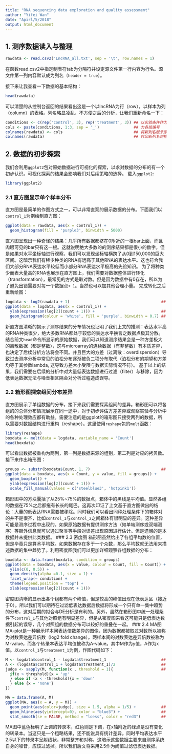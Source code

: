 ```yaml
---
title: "RNA sequencing data exploration and quality assessment"
author: "Yifei Wan"
date: "Apirl/5/2018"
output: html_document
---
```


## 1. 测序数据读入与整理

```r
rawdata <- read.csv2('LncRNA_all.txt', sep = '\t', row.names = 1) 
```
  在函数read.csv2中指定制表符tab为分隔符并设定源文件第一行内容为行名。源文件第一列内容默认成为列名（`header = true`）。

接下来让我查看一下数据的基本结构：

```r
head(rawdata)
```
  可以清楚的从控制台返回的结果看出这是一个以lncRNA为行（row），以样本为列（column）的表格。列名略显凌乱，不方便之后的分析，让我们重新命名一下：

```r
conditions <- c(rep('control', 3), rep('treatment', 3)) ## 以实验条件作为列名
cols <- paste(conditions, 1:3, sep = '_')               ## 为各组编号
colnames(rawdata) <- cols                               ## 将新列名赋予原始表格
colnames(rawdata)                                       ## 打印新列名到控制台
```
    
## 2. 数据的初步探索
  我们会利用`ggplot2`包对原始数据进行可视化的探索，以求对数据的分布的有一个初步认识。可视化探索的结果会影响我们对后续策略的选择。
  载入`ggplot2`:
```r
library(ggplot2)
```

### 2.1 直方图显示单个样本分布
  直方图是最简单的作图方式之一，可以非常直观的展示数据的分布。下面我们以`control_1`为例绘制直方图：
```r
ggplot(data = rawdata, aes(x = control_1)) + 
  geom_histogram(fill = 'purple3', binwidth = 5000)
```
  直方图呈现出一种奇怪的结果：几乎所有数据都挤在0附近的一根bar上面，而且肉眼可见的bar只有这一根。这就说明绝大多数的的测序结果都是很小的数字。但是如果对水平坐标轴进行观察，我们可以发现坐标轴横跨了从0到150,000的巨大区间。这暗示我们有稀少种类的RNA有远高于其他RNA的表达水平。这也符合我们大部分RNA表达水平较低而小部分RNA表达水平极高的先验知识。
  为了将种类少而表大量高的RNA也展示在直方图上，我们需要对数据整体进行转化（transformation），最常见的方式是取对数。但是因为数据中有0存在，所以为了避免出错需要对每一个数据点` + 1`。当然也可以加其他合理小量。
    完成转化之后重新绘图：

```r
logdata <- log2(rawdata + 1)                                        ## 对原始数据取对数
ggplot(data = logdata, aes(x = control_1)) +
  ylab(expression(log[2](count + 1))) +                             ## 使用新y-lab
  geom_histogram(colour = 'white', fill = 'purple', binwidth = 0.7) ## 添加白色包线
```
  新直方图清晰的揭示了测序结果的分布情况也证明了我们上文的推测：表达水平高的RNA种类很少，绝大多数RNA都处于较低的表达水平换言之数据点极其分散。结合前文`head`命令所显示的原始数据，我们可以知道测序结果会是一种方差极大的离散数据（都是整数），这与microarray的连续数据（有非整数）有本质差异，也决定了后续分析方法将会不同。并且巨大的方差（过离散：overdispersion）导致过去测序分析中常见的泊松分布逐渐被负二项分布取代（泊松分布的期望和方差均等于其参数lambda, 这导致方差大小受限与数据实际情况不符）。
  基于以上的结果，我们需要在后续的分析中对大量低表达数据进行过滤（filter）与移除，因为低表达数据无法与噪音相区隔会对分析过程造成误导。
  
### 2.2 箱形图探索组间分布差异
  直方图展示了单组数据的分布，接下来我们需要探索组间的差异。箱形图可以将各组的的总体分布情况展示在同一途中，对于初步评估方差差异或观察实验与分析中的各种处理效应都有助益。需要注意的是ggplot的箱形图只接受两列的数据，所以需要对数据结构进行重构（reshape）。这里使用`reshape`包的`melt`函数：
```r
library(reshape)
boxdata <- melt(data = logdata, variable_name = 'Count')
head(boxdata)
```
  可以看出数据被重构为两列，第一列是数据来源的组别，第二列是对应的拷贝数。接下来作出箱形图：
```r
groups <- substr(boxdata$Count, 1, 7)                               ## 标记数据组别来源的标签：treatment没用完整拼写
ggplot(data = boxdata, aes(x = Count, y = value, fill = groups)) +
  geom_boxplot() +
  ylab(expression(log[2](count + 1))) +
  scale_fill_manual(values = c('steelblue3', 'hotpink1'))
```
  箱形图中的方块囊括了从25%~75%的数据点，箱体中的黑线是平均值。显然各组的数据在75%之后都拖有长长的尾巴。这再次印证了上文基于直方图做出的结论：大量的低表达RNA需要被移除。同时我们可以看出同种处理条件下的箱体对的并不是很齐，比如`control_1`与`control_2`之间箱体有很明显的差异。这种差异可能是测序过程中出现的。如果原始数据有提供测序方法（如单端测序或双端测序）等额外信息就可以通过聚类等手段对误差出现原因进行估计。但是遗憾的是本数据并未提供此类数据。
### 2.3 密度图
  箱形图虽然给出了各组平均数的位置，但是毕竟只是算术平均数。如果数据存在多于一个众数，那么平均数就无法用来描述数据的集中趋势了。利用密度图我们可以更加详细观察各组数据的分布：
```r
boxdata <- data.frame(boxdata, condition = groups)                       ## 添加一列，将数据分为对照与处理两类
ggplot(data = boxdata, aes(x = value, colour = Count, fill = Count)) +   ## 以带序号的组名为准填充颜色和勾线
  ylim(c(0, 0.5)) +                                                      
  geom_density(alpha =0.1, size = 1) +                                   ## 参数alpha设置图像透明度，size设置勾线粗细
  facet_wrap(~ condition) +                                              ## 以刚才添加的分类为准分割图像为两框
  theme(legend.position = "top") +                                       ## 设置图注的位置
  xlab(expression(log[2](count + 1)))                                    ## 设置x轴标注
```
  密度图清晰的显示出各个组都有两个峰值，但是较高的峰值出现在低表达区（接近于0）。所以我们可以期待在过滤低表达数据后数据将形成一个只有单一集中趋势的分布，这对后期的拟合与DE分析是有利的。另外，虽然在箱形图中统一处理条件下`control_1`与其他对照组有明显差异，但是从密度图来看这可能只是低表达数据引起的误导，几个对照组的数据分布可以较好的重叠在一起。
### 2.4 MA图
  MA-plot是一种展示样本间表达倍数差异的图像，因为数据都被取过对数所以被称为对数表达差异倍数（log2 fold change）。两样本间的对数表达差异倍数被称为M-value，而各个转录本表达平均值被称为A-value。其中M作为y值，A作为x值。以`control_1`与`treatment_1`为例，作图代码如下：
```r
M <- logdata$control_1 - logdata$treatment_1                        ## 计算对数表达差异倍数M-value
A <- (logdata$control_1 + logdata$treatment_1)/2                    ## 计算表达平均值
judge <- sapply(M, function(x , threshold = 1){                     ## 以±1为界根据表达上调或下调为表达差异分类为：up, down, none
  if(x > threshold){x = 'up'
  } else if (x < -threshold){x = 'down'
  } else {x = 'none'}
})

MA = data.frame(A, M)
ggplot(MA, aes(x = A, y = M)) +                                     
  geom_point(aes(color=judge), size = 1.5, alpha = 1/5) +           ## 利用judge为数据点分类赋予颜色
  geom_hline(aes(yintercept=0), color = "blue3") +                  ## 添加水平线
  stat_smooth(se = FALSE, method = "loess", color = "red3")         ## 添加趋势线

```
  MA图中蓝色标明了上调的转录本，红色则是下调，在x轴附近的绿点是没有变化的转录本。当这只是一个粗略结果，还不能说具有统计差异。同时平均表达水平2.5以下的转录本呈射线状，非常整齐和对称，这暗示这些数据主要来自测序系统自身的噪音，应该过滤掉。所以我们后文将采用2.5作为阀值过滤低表达数据。
  
  
  
  
  
  